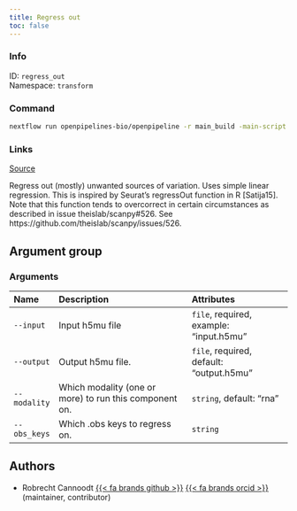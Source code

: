```yaml
---
title: Regress out
toc: false
---
```


::: {.column-margin}

### Info

ID: `regress_out`  
Namespace: `transform`

### Command

```bash
nextflow run openpipelines-bio/openpipeline -r main_build -main-script target/nextflow/transform/regress_out/main.nf --help
```

### Links
[Source](https://github.com/openpipelines-bio/openpipeline/blob/main/src/transform/regress_out){.btn-action .btn-sm .btn-info .btn role="button"}
:::

Regress out (mostly) unwanted sources of variation.
Uses simple linear regression. This is inspired by Seurat's regressOut function in R [Satija15]. 
Note that this function tends to overcorrect in certain circumstances as described in issue theislab/scanpy#526.
See https://github.com/theislab/scanpy/issues/526.


## Argument group

### Arguments



|Name         |Description                                            |Attributes                               |
|:------------|:------------------------------------------------------|:----------------------------------------|
|`--input`    |Input h5mu file                                        |`file`, required, example: "input.h5mu"  |
|`--output`   |Output h5mu file.                                      |`file`, required, default: "output.h5mu" |
|`--modality` |Which modality (one or more) to run this component on. |`string`, default: "rna"                 |
|`--obs_keys` |Which .obs keys to regress on.                         |`string`                                 |

## Authors

 * Robrecht Cannoodt [{{< fa brands github >}}](https://github.com/rcannood) [{{< fa brands orcid >}}](https://orcid.org/0000-0003-3641-729X) (maintainer, contributor)
